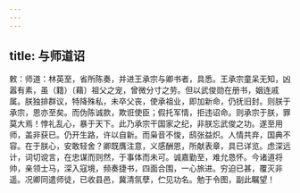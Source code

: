 ```yaml
---
---
---
```

title: 与师道诏
---



敕：师道：林英至，省所陈奏，并进王承宗与卿书者，具悉。王承宗童呆无知，凶嚣有素，虽（籍）〔藉〕祖父之宠，曾微分寸之劳。但以武俊勋在册书，姻连戚属。朕独排群议，特降殊私，未卒父丧，使承祖业，即加新命，仍抚旧封。则朕于承宗，恩亦至矣。而伪陈诚款，欺诳使臣；假托军情，拒违诏命。则承宗于朕，罪莫大焉！悖礼乱心，暴于天下。此乃承宗干国家之纪，非朕忘武俊之功。遂至用师，盖非获已。仍开生路，许以自新。而枭音不悛，鸱张益炽。人情共弃，国典不容。在于朕心，安敢轻舍？卿既膺注意，义感酬恩，所献表章，具已详览。虑深远计，词切谠言，在忠谋而则然，于事体而未可。诚嘉勤至，难允恳怀。今诸道将帅，亲领士马，深入寇境，频奏捷书，四面合围，一心旅进。穷迫已甚，覆灭非遥。况卿同遣师徒，已收县邑，冀清氛孽，伫见功名。勉于令图，副此瞩望！